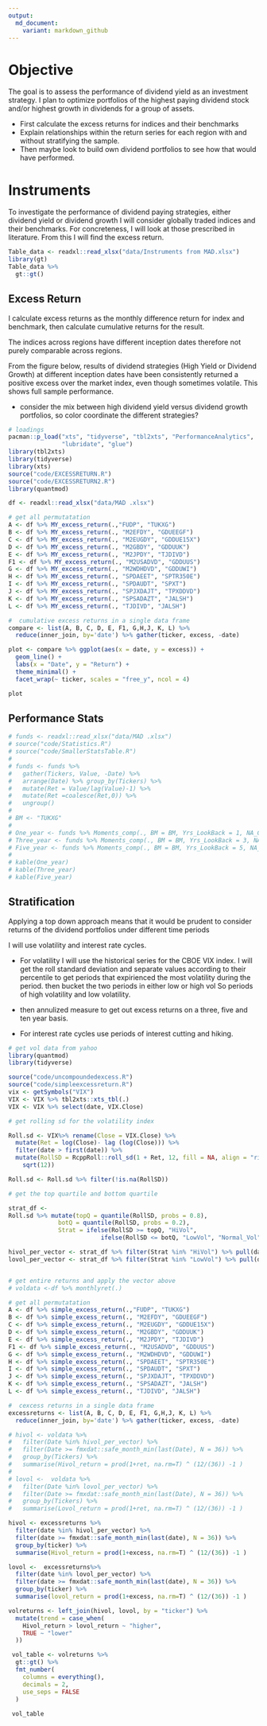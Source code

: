 ```yaml
---
output:
  md_document:
    variant: markdown_github
---
```


# Objective

The goal is to assess the performance of dividend yield as an investment strategy. I plan to optimize portfolios of the highest paying dividend stock and/or highest growth in dividends for a group of assets.

- First calculate the excess returns for indices and their benchmarks
- Explain relationships within the return series for each region with and without stratifying the sample. 
- Then maybe look to build own dividend portfolios to see how that would have performed.

# Instruments 

To investigate the performance of dividend paying strategies, either dividend yield or dividend growth I will consider globally traded indices and their benchmarks. For concreteness, I will look at those prescribed in literature. From this I will find the excess return. 

```r
Table_data <- readxl::read_xlsx("data/Instruments from MAD.xlsx")
library(gt)
Table_data %>%
  gt::gt()
```

##  Excess Return

I calculate excess returns as the monthly difference return for index and benchmark, then calculate cumulative returns for the result. 

The indices across regions have different inception dates therefore not purely comparable across regions. 

From the figure below, results of dividend strategies (High Yield or Dividend Growth) at different inception dates have been consistently returned  a positive excess over the market index, even though sometimes volatile.  This shows full sample performance. 

- consider the mix between high dividend yield versus dividend growth portfolios, so color coordinate the different strategies?

```r
# loadings 
pacman::p_load("xts", "tidyverse", "tbl2xts", "PerformanceAnalytics", 
               "lubridate", "glue")
library(tbl2xts)
library(tidyverse)
library(xts)
source("code/EXCESSRETURN.R")
source("code/EXCESSRETURN2.R")
library(quantmod)

df <- readxl::read_xlsx("data/MAD .xlsx") 

# get all permutatation 
A <- df %>% MY_excess_return(.,"FUDP", "TUKXG") 
B <- df %>% MY_excess_return(., "M2EFDY", "GDUEEGF") 
C <- df %>% MY_excess_return(., "M2EUGDY", "GDDUE15X") 
D <- df %>% MY_excess_return(., "M2GBDY", "GDDUUK") 
E <- df %>% MY_excess_return(., "M2JPDY", "TJDIVD") 
F1 <- df %>% MY_excess_return(., "M2USADVD", "GDDUUS") 
G <- df %>% MY_excess_return(., "M2WDHDVD", "GDDUWI") 
H <- df %>% MY_excess_return(., "SPDAEET", "SPTR350E") 
I <- df %>% MY_excess_return(., "SPDAUDT", "SPXT") 
J <- df %>% MY_excess_return(., "SPJXDAJT", "TPXDDVD") 
K <- df %>% MY_excess_return(., "SPSADAZT", "JALSH") 
L <- df %>% MY_excess_return(., "TJDIVD", "JALSH")

#  cumulative excess returns in a single data frame
compare <- list(A, B, C, D, E, F1, G,H,J, K, L) %>%
  reduce(inner_join, by='date') %>% gather(ticker, excess, -date)

plot <- compare %>% ggplot(aes(x = date, y = excess)) +
  geom_line() +
  labs(x = "Date", y = "Return") +
  theme_minimal() +
  facet_wrap(~ ticker, scales = "free_y", ncol = 4)

plot
```
## Performance Stats

```r
# funds <- readxl::read_xlsx("data/MAD .xlsx")
# source("code/Statistics.R")
# source("code/SmallerStatsTable.R")
# 
# funds <- funds %>% 
#   gather(Tickers, Value, -Date) %>% 
#   arrange(Date) %>% group_by(Tickers) %>%
#   mutate(Ret = Value/lag(Value)-1) %>% 
#   mutate(Ret =coalesce(Ret,0)) %>% 
#   ungroup()
# 
# BM <- "TUKXG"
# 
# One_year <- funds %>% Moments_comp(., BM = BM, Yrs_LookBack = 1, NA_Check = 0.9)
# Three_year <- funds %>% Moments_comp(., BM = BM, Yrs_LookBack = 3, NA_Check = 0.9)
# Five_year <- funds %>% Moments_comp(., BM = BM, Yrs_LookBack = 5, NA_Check = 0.9)
# 
# kable(One_year)
# kable(Three_year)
# kable(Five_year)
```

## Stratification 

Applying a top down approach means that it would be prudent to consider returns of the dividend portfolios under different time periods 

I will use volatility and interest rate cycles. 

- For volatility I will use the historical series for the CBOE VIX index. I will get the roll standard deviation and separate values according to their percentile to get periods that expirienced the most volatility during the period. then bucket the two periods in either low or high vol So periods of high volatility and low volatility. 

- then annulized measure to get out excess returns on a three, five and ten year basis. 

- For interest rate cycles use periods of interest cutting and hiking. 


```r
# get vol data from yahoo 
library(quantmod)
library(tidyverse)

source("code/uncompoundedexcess.R")
source("code/simpleexcessreturn.R")
vix <- getSymbols("VIX")
VIX <- VIX %>% tbl2xts::xts_tbl(.)
VIX <- VIX %>% select(date, VIX.Close)

# get rolling sd for the volatility index 

Roll.sd <- VIX%>% rename(Close = VIX.Close) %>% 
  mutate(Ret = log(Close)- lag (log(Close))) %>% 
  filter(date > first(date)) %>% 
  mutate(RollSD = RcppRoll::roll_sd(1 + Ret, 12, fill = NA, align = "right") * 
    sqrt(12))

Roll.sd <- Roll.sd %>% filter(!is.na(RollSD))

# get the top quartile and bottom quartile

strat_df <- 
Roll.sd %>% mutate(topQ = quantile(RollSD, probs = 0.8), 
              botQ = quantile(RollSD, probs = 0.2),
              Strat = ifelse(RollSD >= topQ, "HiVol", 
                          ifelse(RollSD <= botQ, "LowVol", "Normal_Vol")))

hivol_per_vector <- strat_df %>% filter(Strat %in% "HiVol") %>% pull(date)
lovol_per_vector <- strat_df %>% filter(Strat %in% "LowVol") %>% pull(date)


# get entire returns and apply the vector above 
# voldata <-df %>% monthlyret(.) 

# get all permutatation 
A <- df %>% simple_excess_return(.,"FUDP", "TUKXG") 
B <- df %>% simple_excess_return(., "M2EFDY", "GDUEEGF") 
C <- df %>% simple_excess_return(., "M2EUGDY", "GDDUE15X") 
D <- df %>% simple_excess_return(., "M2GBDY", "GDDUUK") 
E <- df %>% simple_excess_return(., "M2JPDY", "TJDIVD") 
F1 <- df %>% simple_excess_return(., "M2USADVD", "GDDUUS") 
G <- df %>% simple_excess_return(., "M2WDHDVD", "GDDUWI") 
H <- df %>% simple_excess_return(., "SPDAEET", "SPTR350E") 
I <- df %>% simple_excess_return(., "SPDAUDT", "SPXT") 
J <- df %>% simple_excess_return(., "SPJXDAJT", "TPXDDVD") 
K <- df %>% simple_excess_return(., "SPSADAZT", "JALSH") 
L <- df %>% simple_excess_return(., "TJDIVD", "JALSH")

#  cexcess returns in a single data frame
excessreturns <- list(A, B, C, D, E, F1, G,H,J, K, L) %>%
  reduce(inner_join, by='date') %>% gather(ticker, excess, -date)

# hivol <- voldata %>%
#   filter(Date %in% hivol_per_vector) %>% 
#   filter(Date >= fmxdat::safe_month_min(last(Date), N = 36)) %>%
#   group_by(Tickers) %>% 
#   summarise(Hivol_return = prod(1+ret, na.rm=T) ^ (12/(36)) -1 ) 
# 
# lovol <-  voldata %>%
#   filter(Date %in% lovol_per_vector) %>% 
#   filter(Date >= fmxdat::safe_month_min(last(Date), N = 36)) %>%
#   group_by(Tickers) %>% 
#   summarise(Lovol_return = prod(1+ret, na.rm=T) ^ (12/(36)) -1 ) 

hivol <- excessreturns %>%
  filter(date %in% hivol_per_vector) %>% 
  filter(date >= fmxdat::safe_month_min(last(date), N = 36)) %>%
  group_by(ticker) %>% 
  summarise(Hivol_return = prod(1+excess, na.rm=T) ^ (12/(36)) -1 ) 

lovol <-  excessreturns%>%
  filter(date %in% lovol_per_vector) %>% 
  filter(date >= fmxdat::safe_month_min(last(date), N = 36)) %>%
  group_by(ticker) %>% 
  summarise(lovol_return = prod(1+excess, na.rm=T) ^ (12/(36)) -1 ) 

volreturns <- left_join(hivol, lovol, by = "ticker") %>% 
  mutate(trend = case_when(
    Hivol_return > lovol_return ~ "higher",
    TRUE ~ "lower"
  ))

 vol_table <- volreturns %>%
  gt::gt() %>%
  fmt_number(
    columns = everything(),
    decimals = 2,
    use_seps = FALSE
  )
 
 vol_table
```




